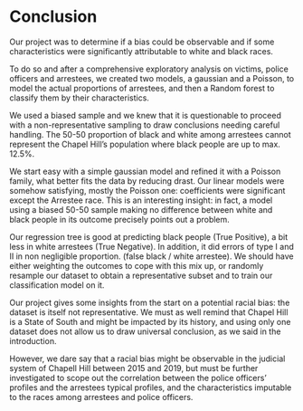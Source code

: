 
# Conclusion

Our project was to determine if a bias could be observable and if some characteristics were significantly attributable to white and black races. 

To do so and after a comprehensive exploratory analysis on victims, police officers and arrestees, we created two models, a gaussian and a Poisson, to model the actual proportions of arrestees, and then a Random forest to classify them by their characteristics.

We used a biased sample and we knew that it is questionable to proceed with a non-representative sampling to draw conclusions needing careful handling. The 50-50 proportion of black and white among arrestees cannot represent the Chapel Hill’s population where black people are up to max. 12.5%.

We start easy with a simple gaussian model and refined it with a Poisson family, what better fits the data by reducing drast. Our linear models were somehow satisfying, mostly the Poisson one: coefficients were significant except the Arrestee race. This is an interesting insight: in fact, a model using a biased 50-50 sample making no difference between white and black people in its outcome precisely points out a problem.

Our regression tree is good at predicting black people (True Positive), a bit less in white arrestees (True Negative). In addition, it did errors of type I and II in non negligible proportion. (false black / white arrestee). We should have either weighting the outcomes to cope with this mix up, or randomly resample our dataset to obtain a representative subset and to train our classification model on it.

Our project gives some insights from the start on a potential racial bias: the dataset is itself not representative. We must as well remind that Chapel Hill is a State of South and might be impacted by its history, and using only one dataset does not allow us to draw universal conclusion, as we said in the introduction.

However, we dare say that a racial bias might be observable in the judicial system of Chapell Hill between 2015 and 2019, but must be further investigated to scope out the correlation between the police officers’ profiles and the arrestees typical profiles, and the characteristics imputable to the races among arrestees and police officers.
